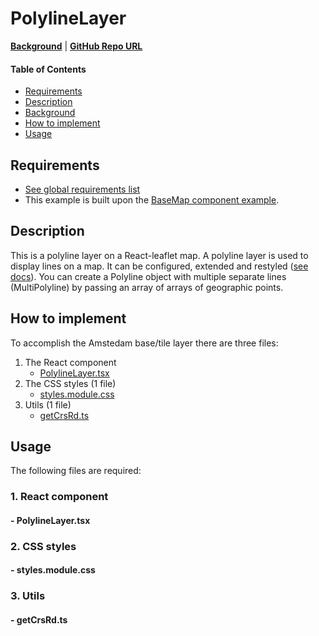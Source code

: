 
<Meta of={PolylineLayerStories} />

# PolylineLayer

**[Background](../?path=/docs/leaflet-layers--docs#polyline)** | **<a href="https://github.com/Amsterdam/ee-react-map-demos/tree/main/src/pages/ReactLeaflet/PolylineLayer" target="_blank">GitHub Repo URL</a>**

#### Table of Contents

- [Requirements](#requirements)
- [Description](#description)
- [Background](#background)
- [How to implement](#how-to-implement)
- [Usage](#usage)

## Requirements

- [See global requirements list](../?path=/docs/global-requirements--docs)
- This example is built upon the [BaseMap component example](../?path=/docs/react-leaflet-baselayer--docs).

## Description

This is a polyline layer on a React-leaflet map. A polyline layer is used to display lines on a map. It can be configured, extended and restyled (<a href="https://leafletjs.com/reference.html#polyline" target="_blank">see docs</a>). You can create a Polyline object with multiple separate lines (MultiPolyline) by passing an array of arrays of geographic points.

## How to implement

To accomplish the Amstedam base/tile layer there are three files:

1. The React component
    * [PolylineLayer.tsx](#--polylinelayertsx)
2. The CSS styles (1 file)
    * [styles.module.css](#--stylesmodulecss)
3. Utils (1 file)
    * [getCrsRd.ts](#--getcrsrdts)

## Usage

The following files are required:

### 1. React component

#### - PolylineLayer.tsx

<Source code={PolylineLayer} />

### 2. CSS styles

#### - styles.module.css

<Source code={styles} />

### 3. Utils

#### - getCrsRd.ts

<Source code={getCrsRd} />
